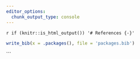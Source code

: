 ```yaml
---
editor_options:
  chunk_output_type: console
---
```


`r if (knitr::is_html_output()) '# References {-}'`

```r

write_bib(x = .packages(), file = 'packages.bib')
```
```
